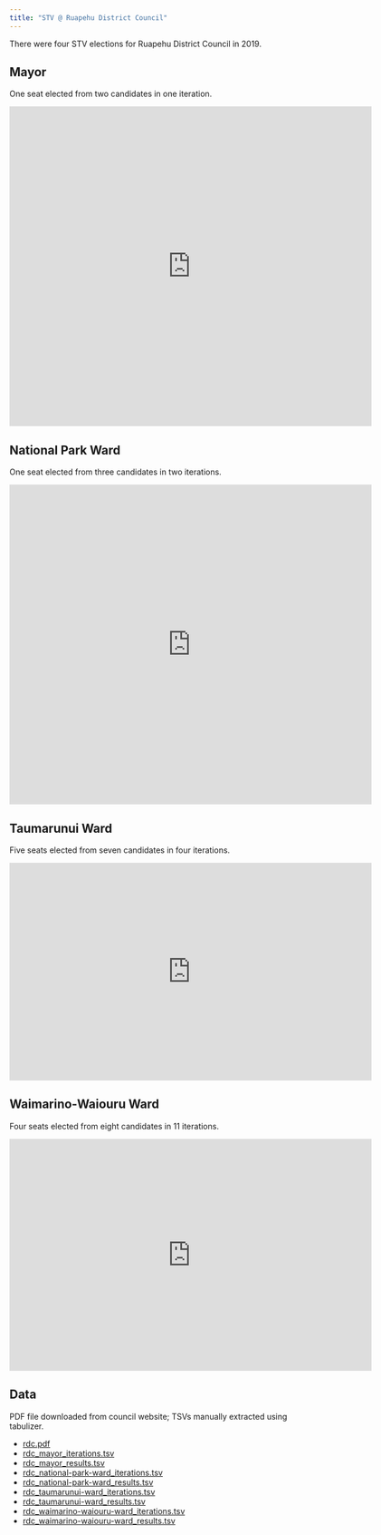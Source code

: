 ```yaml
---
title: "STV @ Ruapehu District Council"
---
```


There were four STV elections for Ruapehu District Council in 2019.

## Mayor

One seat elected from two candidates in one iteration.

<iframe src="https://player.vimeo.com/video/374048850" width="640" height="564" frameborder="0" allow="autoplay; fullscreen" allowfullscreen></iframe>


## National Park Ward

One seat elected from three candidates in two iterations.

<iframe src="https://player.vimeo.com/video/374048874" width="640" height="564" frameborder="0" allow="autoplay; fullscreen" allowfullscreen></iframe>


## Taumarunui Ward

Five seats elected from seven candidates in four iterations.

<iframe src="https://player.vimeo.com/video/374048887" width="640" height="384" frameborder="0" allow="autoplay; fullscreen" allowfullscreen></iframe>


## Waimarino-Waiouru Ward

Four seats elected from eight candidates in 11 iterations.

<iframe src="https://player.vimeo.com/video/374048907" width="640" height="409" frameborder="0" allow="autoplay; fullscreen" allowfullscreen></iframe>



## Data

PDF file downloaded from council website;
TSVs manually extracted using tabulizer.

* [rdc.pdf](sources/2019/rdc.pdf)
* [rdc_mayor_iterations.tsv](sources/2019/rdc_mayor_iterations.tsv)
* [rdc_mayor_results.tsv](sources/2019/rdc_mayor_results.tsv)
* [rdc_national-park-ward_iterations.tsv](sources/2019/rdc_national-park-ward_iterations.tsv)
* [rdc_national-park-ward_results.tsv](sources/2019/rdc_national-park-ward_results.tsv)
* [rdc_taumarunui-ward_iterations.tsv](sources/2019/rdc_taumarunui-ward_iterations.tsv)
* [rdc_taumarunui-ward_results.tsv](sources/2019/rdc_taumarunui-ward_results.tsv)
* [rdc_waimarino-waiouru-ward_iterations.tsv](sources/2019/rdc_waimarino-waiouru-ward_iterations.tsv)
* [rdc_waimarino-waiouru-ward_results.tsv](sources/2019/rdc_waimarino-waiouru-ward_results.tsv)

